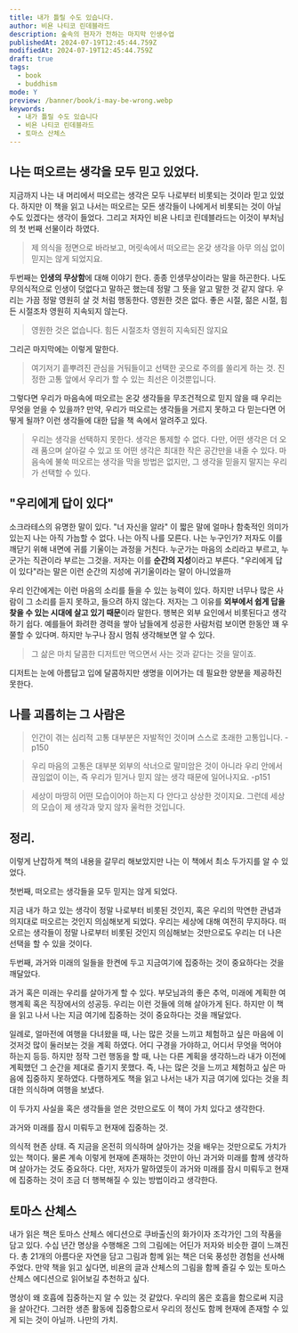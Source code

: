 ```yaml
---
title: 내가 틀릴 수도 있습니다.
author: 비욘 나티코 린데블라드
description: 숲속의 현자가 전하는 마지막 인생수업
publishedAt: 2024-07-19T12:45:44.759Z
modifiedAt: 2024-07-19T12:45:44.759Z
draft: true
tags:
  - book
  - buddhism
mode: Y
preview: /banner/book/i-may-be-wrong.webp
keywords:
  - 내가 틀릴 수도 있습니다
  - 비욘 나티코 린데블라드
  - 토마스 산체스
---
```


## 나는 떠오르는 생각을 모두 믿고 있었다.

지금까지 나는 내 머리에서 떠오르는 생각은 모두 나로부터 비롯되는 것이라 믿고 있었다. 하지만 이 책을 읽고 나서는 떠오르는 모든 생각들이 나에게서 비롯되는 것이 아닐 수도 있겠다는 생각이 들었다.
그리고 저자인 비욘 나티코 린데블라드는 이것이 부처님의 첫 번째 선물이라 하였다.

> 제 의식을 정면으로 바라보고, 머릿속에서 떠오르는 온갖 생각을 아무 의심 없이
> 믿지는 않게 되었지요.

두번째는 **인생의 무상함**에 대해 이야기 한다. 종종 인생무상이라는 말을 하곤한다. 나도 무의식적으로 인생이 덧없다고 말하곤 했는데 정말 그 뜻을 알고 말한 것 같지 않다.
우리는 가끔 정말 영원히 살 것 처럼 행동한다. 영원한 것은 없다. 좋은 시절, 젊은 시절, 힘든 시절조차 영원히 지속되지 않는다.

> 영원한 것은 없습니다. 힘든 시절조차 영원히 지속되진 않지요

그리곤 마지막에는 이렇게 말한다.

> 여기저기 흩뿌려진 관심을 거둬들이고 선택한 곳으로 주의를 쏠리게 하는 것.
> 진정한 고통 앞에서 우리가 할 수 있는 최선은 이것뿐입니다.

그렇다면 우리가 마음속에 떠오르는 온갖 생각들을 무조건적으로 믿지 않을 때 우리는 무엇을 얻을 수 있을까?
만약, 우리가 떠오르는 생각들을 거르지 못하고 다 믿는다면 어떻게 될까? 이런 생각들에 대한 답을 책 속에서 알려주고 있다.

> 우리는 생각을 선택하지 못한다. 생각은 통제할 수 없다.
> 다만, 어떤 생각은 더 오래 품으며 살아갈 수 있고
> 또 어떤 생각은 최대한 작은 공간만을 내줄 수 있다.
> 마음속에 불쑥 떠오르는 생각을 막을 방법은 없지만, 그 생각을 믿을지 말지는 우리가 선택할 수 있다.

## "우리에게 답이 있다"

소크라테스의 유명한 말이 있다. "너 자신을 알라" 이 짧은 말에 얼마나 함축적인 의미가 있는지 나는 아직 가늠할 수 없다.
나는 아직 나를 모른다. 나는 누구인가? 저자도 이를 깨닫기 위해 내면에 귀를 기울이는 과정을 거친다. 누군가는 마음의 소리라고 부르고, 누군가는 직관이라 부르는 그것을.
저자는 이를 **순간의 지성**이라고 부른다. "우리에게 답이 있다"라는 말은 이런 순간의 지성에 귀기울이라는 말이 아니었을까

우리 인간에게는 이런 마음의 소리를 들을 수 있는 능력이 있다.
하지만 너무나 많은 사람이 그 소리를 듣지 못하고, 들으려 하지 않는다.
저자는 그 이유를 **외부에서 쉽게 답을 찾을 수 있는 시대에 살고 있기 때문**이라 말한다.
행복은 외부 요인에서 비롯된다고 생각하기 쉽다. 예를들어 화려한 경력을 쌓아 남들에게 성공한 사람처럼 보이면 한동안 꽤 우쭐할 수 있다며.
하지만 누구나 잠시 멈춰 생각해보면 알 수 있다.

> 그 삶은 마치 달콤한 디저트만 먹으면서 사는 것과 같다는 것을 말이죠.

디저트는 눈에 아름답고 입에 달콤하지만 생명을 이어가는 데 필요한 양분을 제공하진 못한다.

## 나를 괴롭히는 그 사람은

> 인간이 겪는 심리적 고통 대부분은 자발적인 것이며 스스로 초래한 고통입니다. -p150

> 우리 마음의 고통은 대부분 외부의 삭너으로 말미암은 것이 아니라 우리 안에서 끊임없이 이는, 즉 우리가 믿거나 믿지 않는 생각 때문에 일어나지요. -p151

> 세상이 마땅히 어떤 모습이어야 하는지 다 안다고 상상한 것이지요. 그런데 세상의 모습이 제 생각과 맞지 않자 울컥한 것입니다.

## 정리.

이렇게 난잡하게 책의 내용을 갈무리 해보았지만 나는 이 책에서 최소 두가지를 알 수 있었다.

첫번째, 떠오르는 생각들을 모두 믿지는 않게 되었다.

지금 내가 하고 있는 생각이 정말 나로부터 비롯된 것인지, 혹은 우리의 막연한 관념과 의지대로 떠오르는 것인지 의심해보게 되었다.
우리는 세상에 대해 여전히 무지하다. 떠오르는 생각들이 정말 나로부터 비롯된 것인지 의심해보는 것만으로도 우리는 더 나은 선택을 할 수 있을 것이다.

두번째, 과거와 미래의 일들을 한켠에 두고 지금여기에 집중하는 것이 중요하다는 것을 깨달았다.

과거 혹은 미래는 우리를 살아가게 할 수 있다. 부모님과의 좋은 추억, 미래에 계획한 여행계획 혹은 직장에서의 성공등. 우리는 이런 것들에 의해 살아가게 된다.
하지만 이 책을 읽고 나서 나는 지금 여기에 집중하는 것이 중요하다는 것을 깨달았다.

일례로, 얼마전에 여행을 다녀왔을 때, 나는 많은 것을 느끼고 체험하고 싶은 마음에 이것저것 많이 둘러보는 것을 계획 하였다.
어디 구경을 가야하고, 어디서 무엇을 먹어야 하는지 등등. 하지만 정작 그런 행동을 할 때, 나는 다른 계획을 생각하느라 내가 이전에 계획했던 그 순간을 제대로 즐기지 못했다.
즉, 나는 많은 것을 느끼고 체험하고 싶은 마음에 집중하지 못하였다. 다행하게도 책을 읽고 나서는 내가 지금 여기에 있다는 것을 최대한 의식하며 여행을 보냈다.

이 두가지 사실을 혹은 생각들을 얻은 것만으로도 이 책이 가치 있다고 생각한다.

과거와 미래를 잠시 미뤄두고 현재에 집중하는 것.

의식적 현존 상태. 즉 지금을 온전히 의식하며 살아가는 것을 배우는 것만으로도 가치가 있는 책이다.
물론 계속 이렇게 현재에 존재하는 것만이 아닌 과거와 미래를 함께 생각하며 살아가는 것도 중요하다.
다만, 저자가 말하였듯이 과거와 미래를 잠시 미뤄두고 현재에 집중하는 것이 조금 더 행복해질 수 있는 방법이라고 생각한다.

## 토마스 산체스

내가 읽은 책은 토마스 산체스 에디션으로 쿠바출신의 화가이자 조각가인 그의 작품을 담고 있다. 수십 년간 명상을 수행해온 그의 그림에는 어딘가 저자와 비슷한 결이 느껴진다.
총 21개의 아름다운 자연을 담고 그림과 함께 읽는 책은 더욱 풍성한 경험을 선사해주었다. 만약 책을 읽고 싶다면, 비욘의 글과 산체스의 그림을 함께 즐길 수 있는 토마스 산체스 에디션으로 읽어보길 추천하고 싶다.

명상이 왜 호흡에 집중하는지 알 수 있는 것 같았다.
우리의 몸은 호흡을 함으로써 지금을 살아간다. 그러한 생존 활동에 집중함으로서 우리의 정신도 함께 현재에 존재할 수 있게 되는 것이 아닐까.
나만의 가치.
